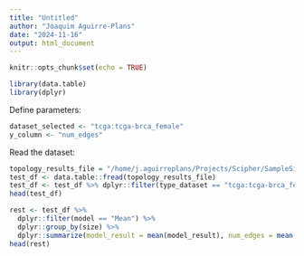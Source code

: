 ```yaml
---
title: "Untitled"
author: "Joaquim Aguirre-Plans"
date: "2024-11-16"
output: html_document
---
```


```r
knitr::opts_chunk$set(echo = TRUE)
```

```r
library(data.table)
library(dplyr)
```

Define parameters:

```r
dataset_selected <- "tcga:tcga-brca_female"
y_column <- "num_edges"
```

Read the dataset:

```r
topology_results_file = "/home/j.aguirreplans/Projects/Scipher/SampleSize/scripts/SampleSizeShiny/data/example_pearson_pval_0.05/topology_results_norm_divide.L_pearson_pval_0.05.txt"
test_df <- data.table::fread(topology_results_file)
test_df <- test_df %>% dplyr::filter(type_dataset == "tcga:tcga-brca_female")
head(test_df)
```

```r
rest <- test_df %>%
  dplyr::filter(model == "Mean") %>%
  dplyr::group_by(size) %>%
  dplyr::summarize(model_result = mean(model_result), num_edges = mean(num_edges))
head(rest)
```
